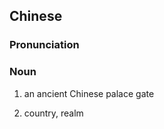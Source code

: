 {{also|皋门}}
==Chinese==
{{zh-forms|s=皋门}}

===Pronunciation===
{{zh-pron
|m=gāomén
|cat=n
}}

===Noun===
{{zh-noun}}

# an ancient Chinese palace gate
# {{lb|zh|by metonymy}} country, realm